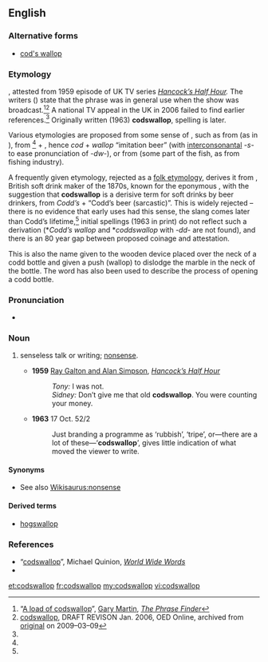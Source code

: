 ==English==

===Alternative forms===
* [[cod's wallop]]

===Etymology===
{{unk.}}, attested from 1959 episode of UK TV series ''[[w:Hancock's Half Hour|Hancock’s Half Hour]].'' The writers ({{w|Galton and Simpson}}) state that the phrase was in general use when the show was broadcast.<ref name="pf">“[http://www.phrases.org.uk/meanings/codswallop.html A load of codswallop]”, [http://www.phrases.org.uk/gary-martin.html Gary Martin], ''[http://www.phrases.org.uk/ The Phrase Finder]''</ref><ref name="oed">[http://web.archive.org/web/20090305064036/http://oed.com/bbcwords/codswallop-new.html codswallop], DRAFT REVISON Jan. 2006, OED Online, archived from [http://oed.com/bbcwords/codswallop-new.html original] on 2009–03–09</ref> A national TV appeal in the UK in 2006 failed to find earlier references.<ref name="pf"/> Originally written (1963) '''codswallop''', spelling {{term|cod's wallop|lang=en}} is later.

Various etymologies are proposed from some sense of {{term|cod|lang=en}}, such as from {{term|cod||scrotum|lang=en}} (as in {{term|codpiece|lang=en}}), from {{term|cod||joke, imitation|lang=en}}<ref name="pf"/> + {{term|wallop||beer (slang)|lang=en}}, hence ''cod'' + ''wallop'' “imitation beer” (with [[interconsonantal]] ''-s-'' to ease pronunciation of ''-dw-''), or from {{term|cod||fish|lang=en}} (some part of the fish, as from fishing industry).

A frequently given etymology, rejected as a [[folk etymology]], derives it from {{w|Hiram Codd}}, British soft drink maker of the 1870s, known for the eponymous {{w|Codd-neck bottle}}, with the suggestion that '''codswallop''' is a derisive term for soft drinks by beer drinkers, from ''Codd’s'' + {{term|wallop||beer (slang)|lang=en}} “Codd’s beer (sarcastic)”. This is widely rejected – there is no evidence that early uses had this sense, the slang {{term|wallop||beer|lang=en}} comes later than Codd’s lifetime,<ref name="pf"/> initial spellings (1963 in print) do not reflect such a derivation (*''Codd’s wallop'' and *''coddswallop'' with ''-dd-'' are not found), and there is an 80 year gap between proposed coinage and attestation.

This is also the name given to the wooden device placed over the neck of a codd bottle and given a push (wallop) to dislodge the marble in the neck of the bottle. The word has also been used to describe the process of opening a codd bottle.

===Pronunciation===
* {{a|UK}} {{IPA|/ˌkɒdzˈwɒl.əp/}}

===Noun===
{{en-noun|-}}

# {{British|Australia|slang}} senseless talk or writing; [[nonsense]].
#*'''1959''' [[w:Galton and Simpson|Ray Galton and Alan Simpson]], ''[[w:Hancock's Half Hour|Hancock’s Half Hour]]''
#*:''Tony:'' I was not.
#*:''Sidney:'' Don’t give me that old '''codswallop'''. You were counting your money.
#*'''1963''' ''{{w|Radio Times}}'' 17 Oct. 52/2
#*:Just branding a programme as ‘rubbish’, ‘tripe’, or—there are a lot of these—‘'''codswallop'''’, gives little indication of what moved the viewer to write.

====Synonyms====
* See also [[Wikisaurus:nonsense]]

====Derived terms====
* [[hogswallop]]

===References===
<references/>
* “[http://www.worldwidewords.org/weirdwords/ww-cod1.htm codswallop]”, Michael Quinion, ''[http://www.worldwidewords.org/ World Wide Words]''
* {{R:Online Etymology Dictionary}}

[[et:codswallop]]
[[fr:codswallop]]
[[my:codswallop]]
[[vi:codswallop]]